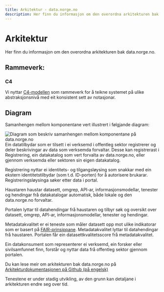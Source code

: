```yaml
---
title: Arkitektur - data.norge.no
description: Her finn du informasjon om den overordna arkitekturen bak data.norge.no
---
```


# Arkitektur

<Ingress>Her finn du informasjon om den overordna arkitekturen bak data.norge.no.</Ingress>

## Rammeverk:

### C4

Vi nyttar [C4-modellen](https://c4model.com/) som rammeverk for å teikne systemet på ulike abstraksjonsnivå med eit konsistent sett av notasjonar.

## Diagram

Samanhengen mellom komponentane vert illustrert i følgjande diagram:

![Diagram som beskriv samanhengen mellom komponentane på data.norge.no](https://raw.githubusercontent.com/Informasjonsforvaltning/architecture-documentation/refs/heads/main/generated/system.svg)
Ein datatilbydar som er tilsett i ei verksemd i offentleg sektor registrerer og deler beskrivingar av data som verksemda forvaltar.
Desse kan registrerast i Registrering, ein datakatalog som vert forvalta av data.norge.no, eller gjennom verksemda eller sektoren sin eigen datakatalog.

Registrering nyttar ei identitets- og tilgangsløysing som snakkar med ein ekstern identitetstilbydar (som t.d. ID-porten) for å autorisere brukarar. Registreringsløysinga søker etter data i portal.

Haustaren haustar datasett, omgrep, API-ar, informasjonsmodellar, tenester og hendingar frå datakatalogar automatisk, både lokale og den data.norge.no forvaltar.

Portalen lyttar til datahendingar frå haustaren og tilbyr søk og oversikt over datasett, omgrep, API-ar, informasjonsmodellar, tenester og hendingar.

Metadatakvalitet er ei teneste som måler datasett opp mot ulike indikatorar som er basert på [FAIR-prinsippane](https://www.openscience.no/apen-forskning/forskningsdata/fair). Metadatakvalitet lyttar til datahendingar frå haustaren.
Portalen får ein datasettkvalitetsscore frå metadatakvalitet.

Ein datakonsument som representerer ei verksemd, ein forsker eller sivilsamfunnet finn, forstår og nyttar data frå offentleg sektor gjennom portalen.

Du kan lese meir om arkitekturen bak data.norge.no på [Arkitekturdokumentasjonen på Github (på engelsk)](https://github.com/Informasjonsforvaltning/architecture-documentation/wiki/Architecture-documentation)

Tenestene er under stadig utvikling, av den grunn kan detaljane i arkitekturen endre seg over tid.
